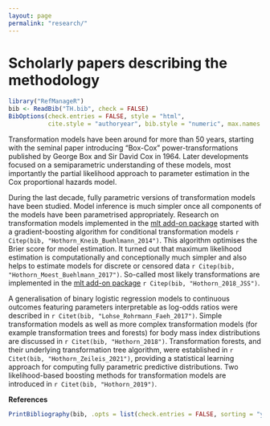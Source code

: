 ```yaml
---
layout: page
permalink: "research/"
---
```

Scholarly papers describing the methodology
========================================================

```r
library("RefManageR")
bib <- ReadBib("TH.bib", check = FALSE)
BibOptions(check.entries = FALSE, style = "html",
           cite.style = "authoryear", bib.style = "numeric", max.names = 6)
```
Transformation models have been around for more than 50 years, starting 
with the seminal paper introducing "Box-Cox" power-transformations
published by George Box and Sir David Cox in 1964. 
Later developments focused on a semiparametric understanding
of these models, most importantly the partial likelihood approach to
parameter estimation in the Cox proportional hazards model.

During the last decade, fully parametric versions of transformation models
have been studied. Model inference is much simpler once all components of
the models have been parametrised appropriately. Research on
transformation models implemented in the 
[mlt add-on package](https://CRAN.R-project.org/package=mlt) started with a
gradient-boosting algorithm for conditional transformation models
`r Citep(bib, "Hothorn_Kneib_Buehlmann_2014")`. This algorithm optimises the
Brier score for model estimation. It turned out that maximum likelihood
estimation is computationally and conceptionally much simpler and also helps
to estimate models for discrete or censored data
`r Citep(bib, "Hothorn_Moest_Buehlmann_2017")`. So-called most likely
transformations are implemented in the
[mlt add-on package](https://CRAN.R-project.org/package=mlt)
`r Citep(bib, "Hothorn_2018_JSS")`.

A generalisation of binary logistic regression models to continuous outcomes
featuring parameters interpretable as log-odds ratios were described
in `r Citet(bib, "Lohse_Rohrmann_Faeh_2017")`. Simple transformation models
as well as more complex transformation models (for example transformation trees
and forests) for body mass index distributions are discussed in
`r Citet(bib, "Hothorn_2018")`. Transformation forests, and their underlying
transformation tree algorithm, were established in `r Citet(bib, "Hothorn_Zeileis_2021")`, 
providing a statistical learning approach for computing fully parametric
predictive distributions. Two likelihood-based boosting methods for
transformation models are introduced in `r Citet(bib, "Hothorn_2019")`.

**References**

```r
PrintBibliography(bib, .opts = list(check.entries = FALSE, sorting = "ynt"))
```

